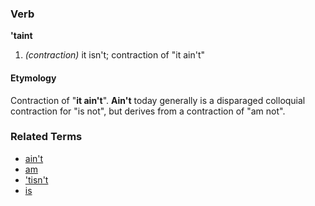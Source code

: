 ===Verb===
''''taint'''

# ''(contraction)'' it isn't; contraction of "it ain't"

====Etymology====
Contraction of "'''it ain't'''".  '''Ain't''' today generally is a disparaged colloquial contraction for "is not", but derives from a contraction of "am not".

===Related Terms===
*[[ain't]]
*[[am]]
*[['tisn't]]
*[[is]]